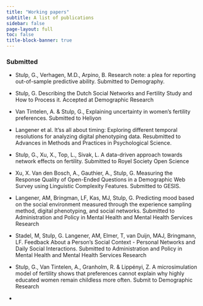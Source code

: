 ```yaml
---
title: "Working papers"
subtitle: A list of publications
sidebar: false
page-layout: full
toc: false
title-block-banner: true
---
```



### Submitted

 
* Stulp, G., Verhagen, M.D., Arpino, B. Research note: a plea for reporting out-of-sample predictive ability. Submitted to Demography. 

* Stulp, G. Describing the Dutch Social Networks and Fertility Study and How to Process it. Accepted at Demographic Research

* Van Tintelen, A. & Stulp, G., Explaining uncertainty in women's fertility preferences. Submitted to Heliyon

* Langener et al. It'ss all about timing: Exploring different temporal resolutions for analyzing digital phenotyping data. Resubmitted to Advances in Methods and Practices in Psychological Science.

* Stulp, G., Xu, X., Top, L., Sivak, L. A data-driven approach towards network effects on fertility. Submitted to Royel Society Open Science
	
* Xu, X. Van den Bosch, A., Gauthier, A., Stulp, G. Measuring the Response Quality of Open-Ended Questions in a Demographic Web Survey using Linguistic Complexity Features. Submitted to GESIS. 

* Langener, AM, Bringman, LF, Kas, MJ, Stulp, G. Predicting mood based on the social environment measured through the experience sampling method, digital phenotyping, and social networks. Submitted to Administration and Policy in Mental Health and Mental Health Services Research

* Stadel, M, Stulp, G. Langener, AM, Elmer, T, van Duijn, MAJ, Bringmann, LF. Feedback About a Person's Social Context - Personal Networks and Daily Social Interactions. Submitted to Administration and Policy in Mental Health and Mental Health Services Research

* Stulp, G., Van Tintelen, A., Granholm, R. & Lippényi, Z. A microsimulation model of fertility shows that preferences cannot explain why highly educated women remain childless more often. Submit to Demographic Research 

* 